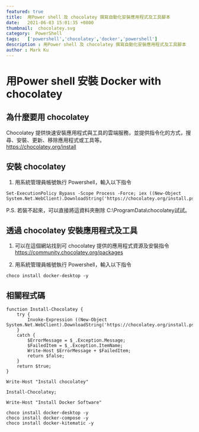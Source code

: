 ```yaml
---
featured: true
title:  用Power shell 及 chocolatey 撰寫自動化安裝應用程式及工具腳本
date:   2021-06-03 15:01:35 +0800
thumbnail:  chocolatey.svg
category:  PowerShell
tags:   ['powershell','chocolatey','docker','powershell']
description : 用Power shell 及 chocolatey 撰寫自動化安裝應用程式及工具腳本
author : Mark Ku
---
```

# 用Power shell 安裝 Docker with chocolatey

## 為什麼要用 chocolatey
Chocolatey 提供快速安裝應用程式與工具的雲端服務，並提供指令化的方式，搜尋、安裝、更新、移除應用程式或工具等。<br/>
https://chocolatey.org/install

## 安裝 chocolatey
1. 用系統管理員帳號執行 Powershell，輸入以下指令

```
Set-ExecutionPolicy Bypass -Scope Process -Force; iex ((New-Object System.Net.WebClient).DownloadString('https://chocolatey.org/install.ps1'))  
```
P.S. 若裝不起來，可以直接將這資料夾刪除 C:\ProgramData\chocolatey試試。  

## 透過 chocolatey 安裝應用程式及工具
1. 可以在這個網站找到可 chocolatey 提供的應用程式資源及安裝指令 <br/>
https://community.chocolatey.org/packages

2. 用系統管理員帳號執行 Powershell，輸入以下指令

```
choco install docker-desktop -y
```

## 相關程式碼

```
function Install-Chocolatey {
    try {
        Invoke-Expression ((New-Object System.Net.WebClient).DownloadString('https://chocolatey.org/install.ps1'));
    }
    catch {
        $ErrorMessage = $_.Exception.Message;
        $FailedItem = $_.Exception.ItemName;
        Write-Host $ErrorMessage + $FailedItem;
        return $false;
    }
    return $true;
}

Write-Host "Install chocolatey"

Install-Chocolatey;

Write-Host "Install Docker Software"

choco install docker-desktop -y
choco install docker-compose -y
choco install docker-kitematic -y
```
